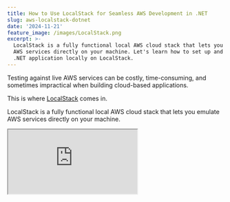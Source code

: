 ```yaml
---
title: How to Use LocalStack for Seamless AWS Development in .NET
slug: aws-localstack-dotnet
date: '2024-11-21'
feature_image: /images/LocalStack.png
excerpt: >-
  LocalStack is a fully functional local AWS cloud stack that lets you emulate
  AWS services directly on your machine. Let's learn how to set up and run your
  .NET application locally on LocalStack.
---
```

Testing against live AWS services can be costly, time-consuming, and sometimes impractical when building cloud-based applications.

This is where [LocalStack](https://www.localstack.cloud/) comes in.

LocalStack is a fully functional local AWS cloud stack that lets you emulate AWS services directly on your machine.

<iframe src="https://www.youtube.com/embed/zqwgDQjxGUg?feature=oembed" />

In this article, you’ll learn how to:

-   Set up and use **LocalStack** to simulate AWS services locally.
-   Build a .NET application that interacts with **DynamoDB**, **SQS**, and **Lambda**.
-   Configure LocalStack and integrate it into your development workflow.
-   Test and debug your application locally without deploying it to AWS.

Let’s dive in!

Thanks to AWS for sponsoring this post in my [.NET on AWS Series](/blog/tag/aws/)

## What is LocalStack?

LocalStack is an open-source platform that provides a local environment for simulating over 80 AWS services, such as DynamoDB, SQS, and Lambda.

It allows developers to work on applications without needing an active AWS account or incurring infrastructure costs during development.

It enables **faster**, **cost-effective** development and testing by providing lightweight, in-memory implementations of cloud services. This allows developers to develop and validate cloud-native applications locally with **minimal infrastructure overhead.**

## Setting Up LocalStack

The fastest way to get started with LocalStack is through the **LocalStack CLI**, which allows you to manage and start LocalStack from your command line. Ensure you have Docker installed before proceeding, as LocalStack runs inside a Docker container.

![](/images/image-7.png)

LocalStack GUI with one local stack instance running.

In addition to the CLI, there are several other options for managing your LocalStack instance:

-   **LocalStack Desktop**: Provides a desktop interface for interacting with your LocalStack instance via a UI.
-   **LocalStack Docker Extension**: Integrates with Docker Desktop, enabling you to manage LocalStack directly from the Docker interface.
-   **Docker Compose**: Use Docker Compose to configure and start LocalStack with multiple services in a containerized setup.
-   **Docker CLI**: Start and manage LocalStack directly using the Docker CLI.
-   **Helm**: Deploy LocalStack within a Kubernetes cluster using Helm.

These options all run LocalStack inside a Docker container, offering flexibility in how you choose to manage your local environment.

Check out the [documentation here](https://docs.localstack.cloud/getting-started/installation/) to get set up.

## Creating AWS Resources in LocalStack

LocalStack offers different ways you can create resources.

Most options that's available to create resources in AWS, also works with LocalStack.

Below, I show you how to create resources using the GUI and the CLI.

In a future post, we will explore how you can seamlessly provision resources using [AWS CDK](/blog/aws-cdk-dotnet/).

### Creating Resources Using LocalStack GUI

The LocalStack GUI allows you to provision resources.

Let's use it to create our DynamoDB table.

Navigate to Resource Browser → DynamoDB and click 'Create' at the bottom of the UI.

![](/images/image-6.png)

Create DynamoDB Table in LocalStack using the GUI tool

This prompts you to enter the details of the table, such as name, keys, etc.

Clicking Submit creates the resource in your LocalStack instance.

### Creating Resources Using LocalStack CLI

You can also create resources using the AWS CLI.

I am using the default LocalStack endpoint URL here which is `localhost:4566`

```bash
aws --endpoint-url=http://localhost:4566 sqs create-queue --queue-name 'weather-data'
```

Alternatively, you can install the [LocalStack AWS CLI](https://github.com/localstack/awscli-local), which provides a wrapper over the AWS CLI.

The above command can now be simplified using the below.

```bash
awslocal sqs create-queue --queue-name 'weather-data'
```

This creates a SQS resource in your LocalStack instance.

## Configuring .NET App to Connect To LocalStack

Now that we have a DynamoDB Table and an SQS instance on our LocalStack instance let's see how we can connect to this from our .NET application.

Based on your preferences, we can use a few options to set up our .NET application to talk to LocalStack resources.

### Configuring .NET AWS Clients Individually

You can configure the .NET clients individually when registering them in the application container (or wherever you are instantiating it).

```csharp
if (builder.Environment.IsDevelopment())
{
    var localStackUrl = "http://localhost:4566";
    var localStackRegion = "ap-southeast-2";
    
    builder.Services.AddSingleton<IAmazonDynamoDB>(_ => new
        AmazonDynamoDBClient(new AmazonDynamoDBConfig
        {
            ServiceURL = localStackUrl,
            AuthenticationRegion = localStackRegion
        }));
}
else
{
    builder.Services.AddAWSService<IAmazonDynamoDB>();
}
```

The above code injects a different instance of `AmazonDynamoDBClient` by overriding the `ServiceURL` and the `AuthenticationRegion` properties on the configuration object.

This ensures the app talks to the LocalStack instance of DynamoDB when running in a local development environment.

### Configuring .NET AWS Client Globally using AWS Options

Configuring each of the clients individually can soon become messy and tedious.

Also, I wouldn't say I like this approach since it is a lot of conditional code based on the environment.

AWS provides an easier way to override the configurations at a global level, by overriding the AWS Options globally.

```csharp
var options = builder.Configuration.GetAWSOptions();
options.DefaultClientConfig.ServiceURL = "http://localhost:4566";
options.DefaultClientConfig.AuthenticationRegion = "ap-southeast-2";
builder.Services.AddDefaultAWSOptions(options);
```

This is quickly done by getting the AWSOptions using the `GetAWSOptions` call and then updating the `ServiceURL` and `AuthenticationRegion` properties on it and registering it back into the container.

Any .NET client registered into the container will now use this default AWS Options object when creating a client instance.

#### Configuring AWS Options using appsettings.json file

AWS also provides a way to override the AWS Options using the appsettings.json file.

You can use the below configuration to override the `ServiceURL` and default region.

```json
  "AWS": {
    "Region": "ap-southeast-2",
    "ServiceURL": "http://localhost:4566",
    "AuthenticationRegion": "ap-southeast-2"
  }
```

Now, for LocalStack, I will add this configuration to my `appsettings.Development.json` file. The configuration will only be applied when I run the app on my local development environment.

## Deploying .NET Lambda Functions to LocalStack

You can deploy Lambda functions to the local stack using the GUI or the CLI.

First, we must ensure our lambda function is packaged into a deployable unit.

You can do this using the [dotnet lambda CLI](https://docs.aws.amazon.com/lambda/latest/dg/csharp-package-cli.html).

```bash
dotnet lambda package
```

To deploy the package Lambda Function to LocalStack we can use the aws CLI as below.

```bash
 awslocal lambda create-function `
    --function-name weatherforecast-service `
    --runtime dotnet8 `
    --zip-file "fileb:/bin/Release/net8.0/WeatherForecast.Service.zip" `
    --handler "WeatherForecast::WeatherForecast.Function::FunctionHandler" `
    --role arn:aws:iam::000000000000:role/lambda-role
```

We must use the `fileb:/` format and provide the path to the Lambda artifact packaged in the previous step.

This deploys the Lambda Function to LocalStack.

### Setting up SQS Trigger on LocalStack for Lambda Functions

To wire up Lambda Triggers, in this case every time a message comes into our SQS let's again use the LocalStack CLI.

<PostCard 
  title="Amazon SQS and AWS Lambda Triggers in .NET"
  description="Learn how to process SQS messages from AWS Lambda Function. We will learn how to set up and trigger a .NET Lambda Function using SQS and the various configurations associated."
  slug="amazon-sqs-lambda-trigger-dotnet/"
  image="/images/amazon-sqs-lambda-triggers-dotnet.jpg"
/>
```bash
awslocal lambda create-event-source-mapping `
    --function-name weatherforecast-service `
    --batch-size 10 `
    --event-source-arn arn:aws:sqs:ap-southeast-2:000000000000:weather-data 

```

Any time a new message comes to the `weather-data` SQS queue it will automatically trigger our Lambda Function.

You can find the complete source code for this [here](https://github.com/rahulpnath/youtube-samples/tree/aa4ec57d78c0f2e9127f64e335b9d251c925f33d/WeatherForecastService).
